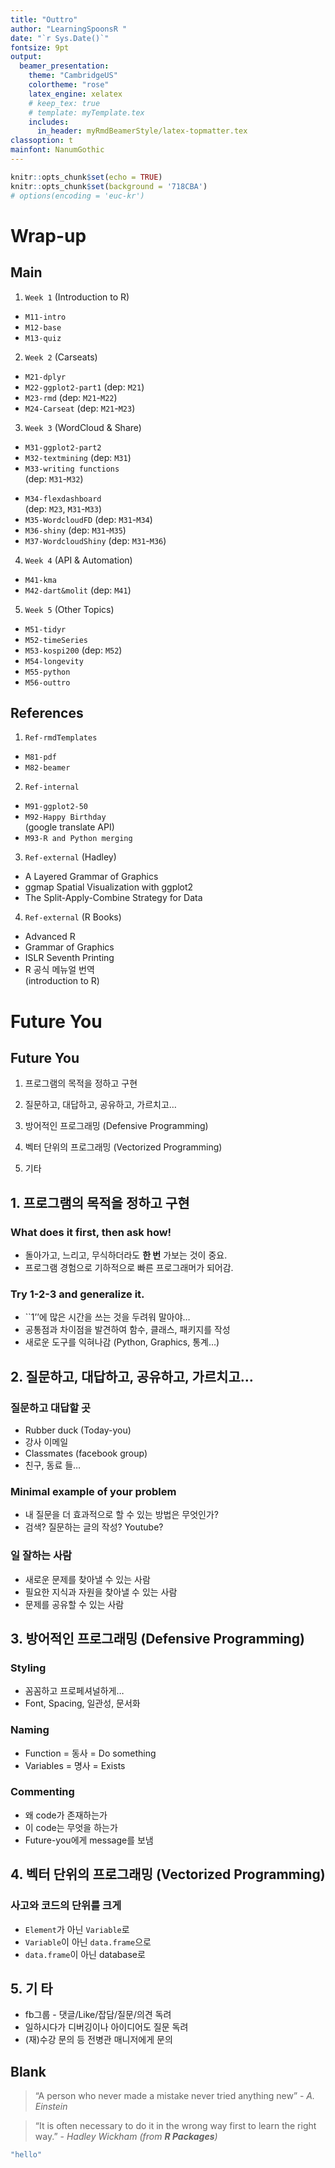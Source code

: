 ---
title: "Outtro"
author: "LearningSpoonsR "
date: "`r Sys.Date()`"
fontsize: 9pt
output:
  beamer_presentation:
    theme: "CambridgeUS"
    colortheme: "rose"
    latex_engine: xelatex
    # keep_tex: true
    # template: myTemplate.tex
    includes:
      in_header: myRmdBeamerStyle/latex-topmatter.tex
classoption: t
mainfont: NanumGothic
---

```{r setup, include=FALSE}
knitr::opts_chunk$set(echo = TRUE)
knitr::opts_chunk$set(background = '718CBA')
# options(encoding = 'euc-kr')
```

# Wrap-up

## Main

\begcols
\begcol{.48\textwidth}

1. `Week 1`  (Introduction to R)  
  + `M11-intro`  
  + `M12-base`  
  + `M13-quiz`  
  
2. `Week 2` (Carseats)  
  + `M21-dplyr`   
  + `M22-ggplot2-part1` (dep: `M21`)  
  + `M23-rmd`           (dep: `M21`-`M22`)  
  + `M24-Carseat`       (dep: `M21`-`M23`)  

3. `Week 3` (WordCloud & Share)  
  + `M31-ggplot2-part2`      
  + `M32-textmining` (dep: `M31`)  
  + `M33-writing functions`  
    (dep: `M31`-`M32`)  
    
\endcol
\begcol{.48\textwidth}

  + `M34-flexdashboard`  
    (dep: `M23`, `M31`-`M33`)   
  + `M35-WordcloudFD`    (dep: `M31`-`M34`)  
  + `M36-shiny`          (dep: `M31`-`M35`)  
  + `M37-WordcloudShiny` (dep: `M31`-`M36`)
  
4. `Week 4` (API & Automation)   
  + `M41-kma`  
  + `M42-dart&molit` (dep: `M41`)  

5. `Week 5` (Other Topics)  
  + `M51-tidyr`  
  + `M52-timeSeries`  
  + `M53-kospi200` (dep: `M52`)  
  + `M54-longevity`  
  + `M55-python`  
  + `M56-outtro` 
  
\endcol
\endcols

## References

\begcols
\begcol{.48\textwidth}

1. `Ref-rmdTemplates`  
  + `M81-pdf`    
  + `M82-beamer`    

2. `Ref-internal`    
  + `M91-ggplot2-50`  
  + `M92-Happy Birthday`    
    (google translate API)  
  + `M93-R and Python merging`  

\endcol
\begcol{.48\textwidth}

3. `Ref-external` (Hadley)  
  + A Layered Grammar of Graphics   
  + ggmap Spatial Visualization with ggplot2   
  + The Split-Apply-Combine Strategy for Data   

4. `Ref-external` (R Books)     
  + Advanced R    
  + Grammar of Graphics     
  + ISLR Seventh Printing  
  + R 공식 메뉴얼 번역  
    (introduction to R)   
    
\endcol
\endcols

# Future You  

## Future You

1. 프로그램의 목적을 정하고 구현  

2. 질문하고, 대답하고, 공유하고, 가르치고...  

3. 방어적인 프로그래밍 (Defensive Programming)  

4. 벡터 단위의 프로그래밍 (Vectorized Programming)  

5. 기타  

## 1. 프로그램의 목적을 정하고 구현    

### What does it first, then ask how!   
+ 돌아가고, 느리고, 무식하더라도 **한 번** 가보는 것이 중요.     
+ 프로그램 경험으로 기하적으로 빠른 프로그래머가 되어감.  

### Try 1-2-3 and generalize it.   
+ ``1''에 많은 시간을 쓰는 것을 두려워 말아야...    
+ 공통점과 차이점을 발견하여 함수, 클래스, 패키지를 작성     
+ 새로운 도구를 익혀나감 (Python, Graphics, 통계...)    

## 2. 질문하고, 대답하고, 공유하고, 가르치고...    

### 질문하고 대답할 곳  
+ Rubber duck (Today-you)  
+ 강사 이메일  
+ Classmates (facebook group)   
+ 친구, 동료 들...   

### Minimal example of your problem     
+ 내 질문을 더 효과적으로 할 수 있는 방법은 무엇인가?  
+ 검색? 질문하는 글의 작성? Youtube?  

### 일 잘하는 사람   
+ 새로운 문제를 찾아낼 수 있는 사람  
+ 필요한 지식과 자원을 찾아낼 수 있는 사람  
+ 문제를 공유할 수 있는 사람   

## 3. 방어적인 프로그래밍 (Defensive Programming)  

### Styling   

+ 꼼꼼하고 프로페셔널하게...   
+ Font, Spacing, 일관성, 문서화    

### Naming  

+ Function = 동사 = Do something     
+ Variables = 명사 = Exists  

### Commenting   

+ 왜 code가 존재하는가  
+ 이 code는 무엇을 하는가    
+ Future-you에게 message를 보냄  
 
## 4. 벡터 단위의 프로그래밍 (Vectorized Programming)  
 
### 사고와 코드의 단위를 크게   

+ `Element`가 아닌 `Variable`로   
+ `Variable`이 아닌 `data.frame`으로    
+ `data.frame`이 아닌 database로  

## 5. 기 타  

- fb그룹 - 댓글/Like/잡담/질문/의견 독려  
- 일하시다가 디버깅이나 아이디어도 질문 독려  
- (재)수강 문의 등 전병관 매니저에게 문의    

## Blank  

> "A person who never made a mistake never tried anything new" - *A. Einstein*  

> "It is often necessary to do it in the wrong way first to learn the right way." - *Hadley Wickham (from **R Packages**)*

```{r}
"hello"
```





